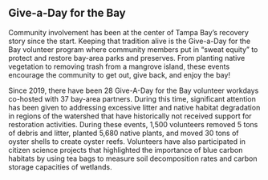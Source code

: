 <!-- # Informed, Engaged, Responsible Community -->

## Give-a-Day for the Bay

Community involvement has been at the center of Tampa Bay's recovery story since the start. Keeping that tradition alive is the Give-a-Day for the Bay volunteer program where community members put in "sweat equity" to protect and restore bay-area parks and preserves. From planting native vegetation to removing trash from a mangrove island, these events encourage the community to get out, give back, and enjoy the bay!

Since 2019, there have been 28 Give-A-Day for the Bay volunteer workdays co-hosted with 37 bay-area partners. During this time, significant attention has been given to addressing excessive litter and native habitat degradation in regions of the watershed that have historically not received support for restoration activities. During these events, 1,500 volunteers removed 5 tons of debris and litter, planted 5,680 native plants, and moved 30 tons of oyster shells to create oyster reefs. Volunteers have also participated in citizen science projects that highlighted the importance of blue carbon habitats by using tea bags to measure soil decomposition rates and carbon storage capacities of wetlands.
